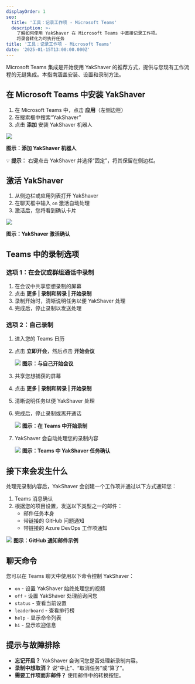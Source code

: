 ```yaml
---
displayOrder: 1
seo:
  title: '工具：记录工作项 - Microsoft Teams'
  description: >-
    了解如何使用 YakShaver 在 Microsoft Teams 中直接记录工作项。
    将录音转化为可执行任务
title: '工具：记录工作项 - Microsoft Teams'
date: '2025-01-15T13:00:00.000Z'
---
```


Microsoft Teams 集成是开始使用 YakShaver 的推荐方式，提供与您现有工作流程的无缝集成。本指南涵盖安装、设置和录制方法。

## 在 Microsoft Teams 中安装 YakShaver

1. 在 Microsoft Teams 中，点击 **应用**（左侧边栏）
2. 在搜索框中搜索“YakShaver”
3. 点击 **添加** 安装 YakShaver 机器人

![](/zh/adding-bot.png)

**图示：添加 YakShaver 机器人**

💡 **提示：** 右键点击 YakShaver 并选择“固定”，将其保留在侧边栏。

## 激活 YakShaver

1. 从侧边栏或应用列表打开 YakShaver
2. 在聊天框中输入 `on` 激活自动处理
3. 激活后，您将看到确认卡片

![](/zh/turn-on-card.png)

**图示：YakShaver 激活确认**

## Teams 中的录制选项

### 选项 1：在会议或群组通话中录制

1. 在会议中共享您想录制的屏幕
2. 点击 **更多 | 录制和转录 | 开始录制**
3. 录制开始时，清晰说明任务以便 YakShaver 处理
4. 完成后，停止录制以发送处理

### 选项 2：自己录制

1. 进入您的 Teams 日历
2. 点击 **立即开会**，然后点击 **开始会议**

   ![](/zh/YakShaver/Blogs/meeting-with-yourself.png)
   **图示：与自己开始会议**
3. 共享您想捕获的屏幕
4. 点击 **更多 | 录制和转录 | 开始录制**
5. 清晰说明任务以便 YakShaver 处理
6. 完成后，停止录制或离开通话

   ![](/zh/YakShaver/Blogs/start-recording.png)
   **图示：在 Teams 中开始录制**
7. YakShaver 会自动处理您的录制内容

   ![](/zh/YakShaver/yakshaver-is-done.png)
   **图示：Teams 中 YakShaver 任务确认**

## 接下来会发生什么

处理完录制内容后，YakShaver 会创建一个工作项并通过以下方式通知您：

1. Teams 消息确认
2. 根据您的项目设置，发送以下类型之一的邮件：
   * 邮件任务本身
   * 带链接的 GitHub 问题通知
   * 带链接的 Azure DevOps 工作项通知

![](/zh/YakShaver/yakshaver-github-email.png)
**图示：GitHub 通知邮件示例**

## 聊天命令

您可以在 Teams 聊天中使用以下命令控制 YakShaver：

* `on` - 设置 YakShaver 始终处理您的视频
* `off` - 设置 YakShaver 处理前询问您
* `status` - 查看当前设置
* `leaderboard` - 查看排行榜
* `help` - 显示命令列表
* `hi` - 显示欢迎信息

## 提示与故障排除

* **忘记开启？** YakShaver 会询问您是否处理新录制内容。
* **录制中想取消？** 说“中止”、“取消任务”或“算了”。
* **需要工作项而非邮件？** 使用邮件中的转换按钮。